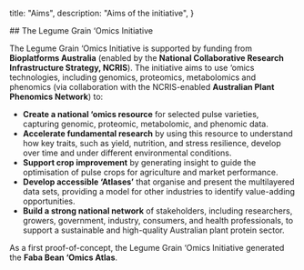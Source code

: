 
  title: "Aims",
  description: "Aims of the initiative",
}

<InfoPage title="Aims">
## The Legume Grain ‘Omics Initiative

The Legume Grain ‘Omics Initiative is supported by funding from **Bioplatforms
Australia** (enabled by the **National Collaborative Research Infrastructure
Strategy, NCRIS**). The initiative aims to use ‘omics technologies, including
genomics, proteomics, metabolomics and phenomics (via collaboration with the
NCRIS-enabled **Australian Plant Phenomics Network**) to:

- **Create a national ‘omics resource** for selected pulse varieties, capturing
  genomic, proteomic, metabolomic, and phenomic data.
- **Accelerate fundamental research** by using this resource to understand how
  key traits, such as yield, nutrition, and stress resilience, develop over time
  and under different environmental conditions.
- **Support crop improvement** by generating insight to guide the optimisation
  of pulse crops for agriculture and market performance.
- **Develop accessible ‘Atlases’** that organise and present the multilayered
  data sets, providing a model for other industries to identify value-adding
  opportunities.
- **Build a strong national network** of stakeholders, including researchers,
  growers, government, industry, consumers, and health professionals, to support
  a sustainable and high-quality Australian plant protein sector.

As a first proof-of-concept, the Legume Grain ‘Omics Initiative generated the
**Faba Bean ‘Omics Atlas**.

</InfoPage>
